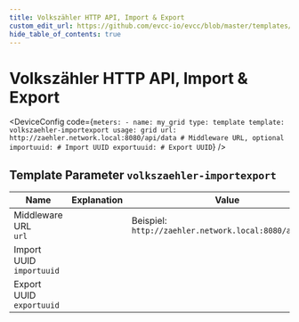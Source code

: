 ```yaml
---
title: Volkszähler HTTP API, Import & Export
custom_edit_url: https://github.com/evcc-io/evcc/blob/master/templates/definition/meter/volkszaehler-importexport.yaml
hide_table_of_contents: true
---
```



# Volkszähler HTTP API, Import & Export

<div className="device-detail-container">
  <div className="device-detail-content">
    <DeviceFeatures features="" />

<DeviceConfig code={`meters:
    - name: my_grid
      type: template
      template: volkszaehler-importexport
      usage: grid
      url: http://zaehler.network.local:8080/api/data # Middleware URL, optional
      importuuid: # Import UUID
      exportuuid: # Export UUID`}  />
  </div>
  <div className="device-detail-icon">
    <evcc-icon
      type="meter"
      name="volkszahler-http-api-import-and-export"
      size="400px"
      alt="Volkszähler HTTP API, Import & Export"
      className="device-detail-icon-img"
    ></evcc-icon>
  </div>
</div>

## Template Parameter `volkszaehler-importexport`

| Name | Explanation | Value | Optional |
|-----------|-------------|-------|----------|
| Middleware URL<br/>`url` |  | Beispiel: `http://zaehler.network.local:8080/api/data` | no |
| Import UUID<br/>`importuuid` |  |  | yes |
| Export UUID<br/>`exportuuid` |  |  | yes |

